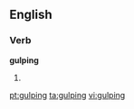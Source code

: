 ==English==

===Verb===
'''gulping'''

# {{present participle of|[[gulp]]}}

[[pt:gulping]]
[[ta:gulping]]
[[vi:gulping]]